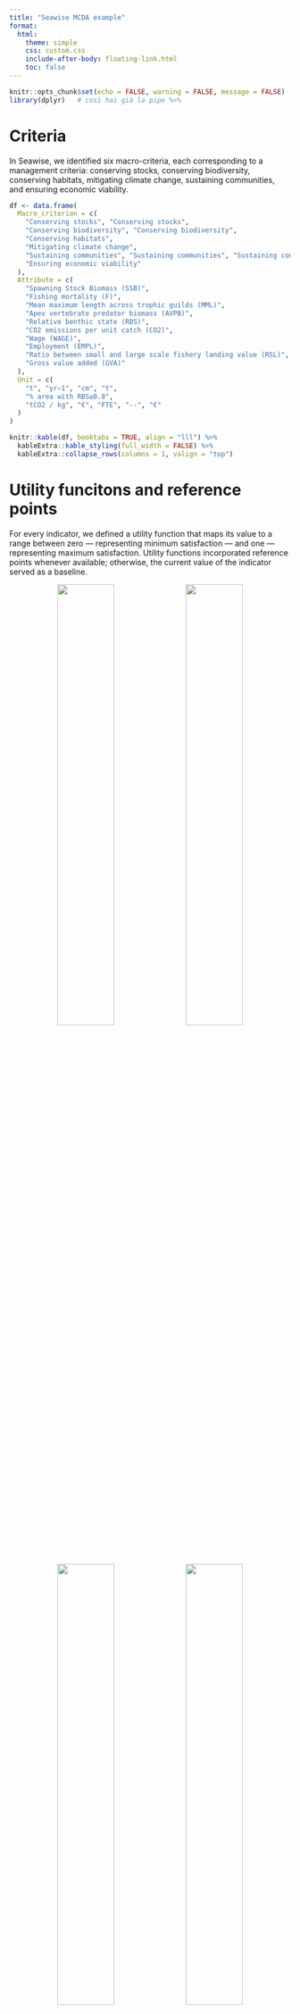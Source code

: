 ```yaml
---
title: "Seawise MCDA example"
format:
  html:
    theme: simple
    css: custom.css
    include-after-body: floating-link.html
    toc: false
---
```


```r
knitr::opts_chunk$set(echo = FALSE, warning = FALSE, message = FALSE)
library(dplyr)   # così hai già la pipe %>%
```


# Criteria

In Seawise, we identified six macro-criteria, each corresponding to a management criteria: conserving stocks, conserving biodiversity, conserving habitats, mitigating climate change, sustaining communities, and ensuring economic viability.   


```r
df <- data.frame(
  Macro_criterion = c(
    "Conserving stocks", "Conserving stocks",
    "Conserving biodiversity", "Conserving biodiversity",
    "Conserving habitats",
    "Mitigating climate change",
    "Sustaining communities", "Sustaining communities", "Sustaining communities",
    "Ensuring economic viability"
  ),
  Attribute = c(
    "Spawning Stock Biomass (SSB)",
    "Fishing mortality (F)",
    "Mean maximum length across trophic guilds (MML)",
    "Apex vertebrate predator biomass (AVPB)",
    "Relative benthic state (RBS)",
    "CO2 emissions per unit catch (CO2)",
    "Wage (WAGE)",
    "Employment (EMPL)",
    "Ratio between small and large scale fishery landing value (RSL)",
    "Gross value added (GVA)"
  ),
  Unit = c(
    "t", "yr–1", "cm", "t",
    "% area with RBS≥0.8",
    "tCO2 / kg", "€", "FTE", "--", "€"
  )
)

knitr::kable(df, booktabs = TRUE, align = "lll") %>%
  kableExtra::kable_styling(full_width = FALSE) %>%
  kableExtra::collapse_rows(columns = 1, valign = "top")
```

# Utility funcitons and reference points

For every indicator, we defined a utility function that maps its value to a range between zero — representing minimum satisfaction — and one — representing maximum satisfaction. Utility functions incorporated reference points whenever available; otherwise, the current value of the indicator served as a baseline.

<p align="center">
  <img src="png/utility_F.png" width="45%"/>
  <img src="png/utility_SSB_Bcurrent.png" width="45%"/>
  <img src="png/utility_employment.png" width="45%"/>
  <img src="png/utility_RSL.png" width="45%"/>
</p>

# Alternatives/Scenarios

We defined a number of scenarios based on the combination of time periods, climatic projections and management strategies.

*table with the scenarios here*


